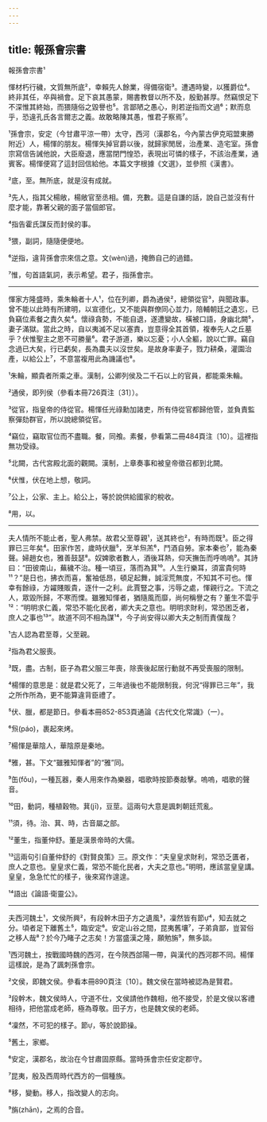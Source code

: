```yaml
---
---
---
```

title: 報孫會宗書
---




報孫會宗書¹

惲材朽行穢，文質無所底²，幸賴先人餘業，得備宿衛³。遭遇時變，以獲爵位⁴。終非其任，卒與禍會。足下哀其愚蒙，賜書教督以所不及，殷勤甚厚。然竊恨足下不深惟其終始，而猥隨俗之毀譽也⁵。言鄙陋之愚心，則若逆指而文過⁶；默而息乎，恐違孔氏各言爾志之義。故敢略陳其愚，惟君子察焉⁷。

¹孫會宗，安定（今甘肅平涼一帶）太守，西河（漢郡名，今內蒙古伊克昭盟東勝附近）人，楊惲的朋友。楊惲失掉官爵以後，就歸家閒居，治產業、造宅室。孫會宗寫信告誡他說，大臣廢退，應當閉門惶恐，表現出可憐的樣子，不該治產業，通賓客。楊惲便寫了這封回信給他。本篇文字根據《文選》，並參照《漢書》。

²底，至。無所底，就是沒有成就。

³先人，指其父楊敞，楊敞官至丞相。備，充數。這是自謙的話，說自己並沒有什麼才能，靠著父親的面子當個郎官。

⁴指告霍氏謀反而封侯的事。

⁵猥，副詞，隨隨便便地。

⁶逆指，違背孫會宗來信之意。文(wèn)過，掩飾自己的過錯。

⁷惟，句首語氣詞，表示希望。君子，指孫會宗。



--------------------

惲家方隆盛時，乘朱輪者十人¹，位在列卿，爵為通侯²，總領從官³，與聞政事。曾不能以此時有所建明，以宣德化，又不能與群僚同心並力，陪輔朝廷之遺忘，已負竊位素餐之責久矣⁴。懷祿貪勢，不能自退，遂遭變故，橫被口語，身幽北闕⁵，妻子滿獄。當此之時，自以夷滅不足以塞責，豈意得全其首領，複奉先人之丘墓乎？伏惟聖主之恩不可勝量⁶。君子游道，樂以忘憂；小人全軀，說以亡罪。竊自念過已大矣，行已虧矣，長為農夫以沒世矣。是故身率妻子，戮力耕桑，灌園治產，以給公上⁷，不意當複用此為譏議也⁸。

¹朱輪，顯貴者所乘之車。漢制，公卿列侯及二千石以上的官員，都能乘朱輪。

²通侯，即列侯（參看本冊726頁注〔31〕）。

³從官，指皇帝的侍從官。楊惲任光祿勳加諸吏，所有侍從官都歸他管，並負責監察彈劾群官，所以說總領從官。

⁴竊位，竊取官位而不盡職。餐，同飧。素餐，參看第二冊484頁注〔10〕。這裡指無功受祿。

⁵北闕，古代宮殿北面的觀闕。漢制，上章奏事和被皇帝徵召都到北闕。

⁶伏惟，伏在地上想，敬詞。

⁷公上，公家、主上。給公上，等於說供給國家的稅收。

⁸用，以。



--------------------

夫人情所不能止者，聖人弗禁。故君父至尊親¹，送其終也²，有時而既³。臣之得罪已三年矣⁴。田家作苦，歲時伏臘⁵，烹羊炰羔⁶，鬥酒自勞。家本秦也⁷，能為秦聲。婦趙女也，雅善鼓瑟⁸。奴婢歌者數人，酒後耳熱，仰天撫缶而呼嗚嗚⁹。其詩曰：“田彼南山，蕪穢不治。種一頃豆，落而為萁¹⁰。人生行樂耳，須富貴何時¹¹？”是日也，拂衣而喜，奮袖低昂，頓足起舞，誠淫荒無度，不知其不可也。惲幸有餘祿，方糴賤販貴，逐什一之利。此賈豎之事，污辱之處，惲親行之。下流之人，眾毀所歸，不寒而慄。雖雅知惲者，猶隨風而靡，尚何稱譽之有？董生不雲乎¹²：“明明求仁義，常恐不能化民者，卿大夫之意也。明明求財利，常恐困乏者，庶人之事也¹³”。故道不同不相為謀¹⁴，今子尚安得以卿大夫之制而責僕哉？

¹古人認為君至尊，父至親。

²指為君父服喪。

³既，盡。古制，臣子為君父服三年喪，除喪後起居行動就不再受喪服的限制。

⁴楊惲的意思是：就是君父死了，三年過後也不能限制我，何況“得罪已三年”，我之所作所為，更不能算違背臣禮了。

⁵伏、臘，都是節日。參看本冊852-853頁通論《古代文化常識》（一）。

⁶炰(páo)，裹起來烤。

⁷楊惲是華陰人，華陰原是秦地。

⁸雅，甚。下文“雖雅知惲者”的“雅”同。

⁹缶(fǒu)，一種瓦器，秦人用來作為樂器，唱歌時按節奏敲擊。嗚嗚，唱歌的聲音。

¹⁰田，動詞，種植穀物。萁(jī)，豆莖。這兩句大意是諷刺朝廷荒亂。

¹¹須，待。治、萁、時，古音屬之部。

¹²董生，指董仲舒。董是漢景帝時的大儒。

¹³這兩句引自董仲舒的《對賢良策》三。原文作：“夫皇皇求財利，常恐乏匱者，庶人之意也。皇皇求仁義，常恐不能化民者，大夫之意也。”明明，應該當皇皇講。皇皇，急急忙忙的樣子，後來寫作遑遑。

¹⁴語出《論語·衛靈公》。



--------------------

夫西河魏土¹，文侯所興²，有段幹木田子方之遺風³，凜然皆有節⁴，知去就之分。頃者足下離舊土⁵，臨安定⁶。安定山谷之間，昆夷舊壤⁷，子弟貪鄙，豈習俗之移人哉⁸？於今乃睹子之志矣！方當盛漢之隆，願勉旃⁹，無多談。

¹西河魏土，按戰國時魏的西河，在今陝西郃陽一帶，與漢代的西河郡不同。楊惲這樣說，是為了諷刺孫會宗。

²文侯，即魏文侯。參看本冊890頁注〔10〕。魏文侯在當時被認為是賢君。

³段幹木，魏文侯時人，守道不仕，文侯請他作魏相，他不接受，於是文侯以客禮相待，把他當成老師，極為尊敬。田子方，也是魏文侯的老師。

⁴凜然，不可犯的樣子。節，等於說節操。

⁵舊土，家鄉。

⁶安定，漢郡名，故治在今甘肅固原縣。當時孫會宗任安定郡守。

⁷昆夷，殷及西周時代西方的一個種族。

⁸移，變動。移人，指改變人的志向。

⁹旃(zhān)，之焉的合音。